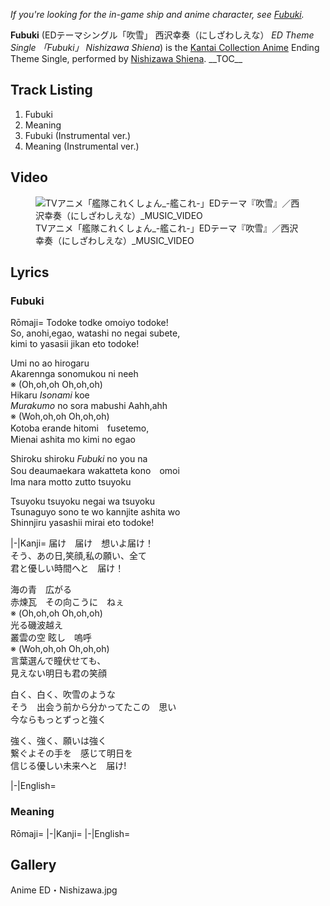 {{InfoboxSong
|title = Fubuki
|kanji = 吹雪
|romaji = Fubuki
|description = ED Theme Single
|artist = Nishizawa Shiena
<p style="font-size:12px;">
[http://shiena-nishizawa.com Web]
[http://ameblo.jp/shiena-nishizawa Ameba]
[https://www.facebook.com/nishizawashiena FB]
[https://twitter.com/Shiena_tw TW]
</p>
|image = Jacket_ed_fubuki.jpg
|lyrics = (1) minatoku<br />(2) Micco
|composer = (1) Hige Driver<br />(2) Tanaka Jun'ya
|arrangement =  (1) WEST GROUND & Saito Yuuya<br />(2) N@oki
|publisher = Victor Entertainment
|release = Expected: February 18, 2015
}}
''If you're looking for the in-game ship and anime character, see [[Fubuki]].''

'''Fubuki''' (EDテーマシングル「吹雪」 西沢幸奏（にしざわしえな） ''ED Theme Single 「Fubuki」 Nishizawa Shiena'') is the [[Anime|Kantai Collection Anime]] Ending Theme Single, performed by [[Nishizawa Shiena]].
__TOC__
==Track Listing==
# Fubuki
# Meaning
# Fubuki (Instrumental ver.)
# Meaning (Instrumental ver.)
 
{{clr}}
==Video==
[[File:TVアニメ「艦隊これくしょん -艦これ-」EDテーマ『吹雪』／西沢幸奏（にしざわしえな） MUSIC VIDEO|center]]

==Lyrics==
===Fubuki===
<tabber>
Rōmaji=
Todoke todke omoiyo todoke!<br />
So, anohi,egao, watashi no negai subete,<br />
kimi to yasasii jikan eto todoke!

Umi no ao hirogaru<br />
Akarennga sonomukou ni neeh<br />
※ (Oh,oh,oh Oh,oh,oh)<br />
Hikaru ''Isonami'' koe <br />
''Murakumo'' no sora mabushi Aahh,ahh<br />
※ (Woh,oh,oh Oh,oh,oh)<br />
Kotoba erande hitomi　fusetemo,<br />
Mienai ashita mo kimi no egao

Shiroku shiroku ''Fubuki'' no you na<br />
Sou deaumaekara wakatteta kono　omoi<br />
Ima nara motto zutto tsuyoku

Tsuyoku tsuyoku negai wa tsuyoku<br />
Tsunaguyo sono te wo  kannjite ashita wo<br />
Shinnjiru yasashii mirai eto  todoke!

|-|Kanji=
届け　﻿届け　想いよ届け！<br />
そう、あの日,笑顔,私の願い、全て<br />
君と優しい時間へと　届け！

海の青　広がる<br />
赤煉瓦　その向こうに　ねぇ<br />
※ (Oh,oh,oh Oh,oh,oh)<br />
光る磯波越え<br />
叢雲の空 眩し　嗚呼<br />
※ (Woh,oh,oh Oh,oh,oh)<br />
言葉選んで瞳伏せても、<br />
見えない明日も君の笑顔

白く、白く、吹雪のような<br />
そう　出会う前から分かってたこの　思い<br />
今ならもっとずっと強く

強く、強く、願いは強く<br />
繋ぐよその手を　感じて明日を<br />
信じる優しい未来へと　届け!

|-|English=

</tabber>

===Meaning===
<tabber>
Rōmaji=
|-|Kanji=
|-|English=
</tabber>


==Gallery==
<gallery>
Anime ED・Nishizawa.jpg
</gallery>